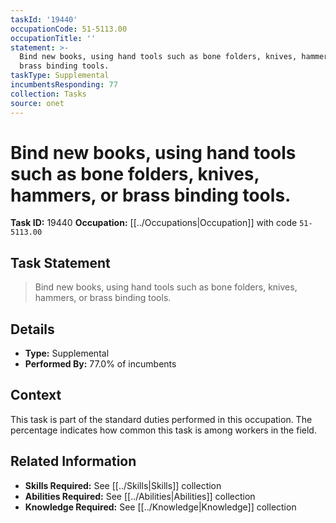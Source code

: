```yaml
---
taskId: '19440'
occupationCode: 51-5113.00
occupationTitle: ''
statement: >-
  Bind new books, using hand tools such as bone folders, knives, hammers, or
  brass binding tools.
taskType: Supplemental
incumbentsResponding: 77
collection: Tasks
source: onet
---
```

# Bind new books, using hand tools such as bone folders, knives, hammers, or brass binding tools.

**Task ID:** 19440
**Occupation:** [[../Occupations|Occupation]] with code `51-5113.00`

## Task Statement

> Bind new books, using hand tools such as bone folders, knives, hammers, or brass binding tools.

## Details

- **Type:** Supplemental
- **Performed By:** 77.0% of incumbents

## Context

This task is part of the standard duties performed in this occupation. The percentage indicates how common this task is among workers in the field.

## Related Information

- **Skills Required:** See [[../Skills|Skills]] collection
- **Abilities Required:** See [[../Abilities|Abilities]] collection
- **Knowledge Required:** See [[../Knowledge|Knowledge]] collection
